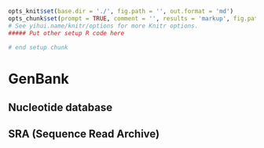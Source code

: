 ```r
opts_knit$set(base.dir = './', fig.path = '', out.format = 'md')
opts_chunk$set(prompt = TRUE, comment = '', results = 'markup', fig.path = '../Figure/')
# See yihui.name/knitr/options for more Knitr options.
##### Put other setup R code here

# end setup chunk
```
# GenBank

## Nucleotide database

## SRA (Sequence Read Archive)